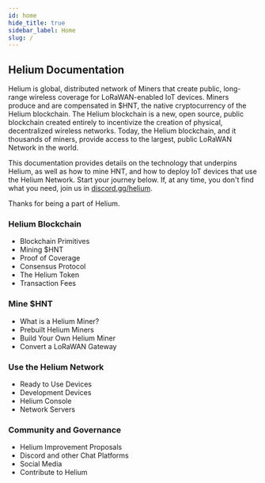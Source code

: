 ```yaml
---
id: home
hide_title: true
sidebar_label: Home
slug: /
---
```



## Helium Documentation

Helium is global, distributed network of Miners that create public, long-range wireless coverage for LoRaWAN-enabled IoT devices. Miners produce and are compensated in $HNT, the native cryptocurrency of the Helium blockchain. The Helium blockchain is a new, open source, public blockchain created entirely to incentivize the creation of physical, decentralized wireless networks.  Today, the Helium blockchain, and it thousands of miners, provide access to the largest, public LoRaWAN Network in the world.

This documentation provides details on the technology that underpins Helium, as well as how to mine HNT, and how to deploy IoT devices that use the Helium Network. Start your journey below. If, at any time, you don't find what you need, join us in [discord.gg/helium](https://discorg.gg/helium). 

Thanks for being a part of Helium.

###  Helium Blockchain

* Blockchain Primitives
* Mining $HNT
* Proof of Coverage
* Consensus Protocol
* The Helium Token
* Transaction Fees

### Mine $HNT

* What is a Helium Miner?
* Prebuilt Helium Miners
* Build Your Own Helium Miner
* Convert a LoRaWAN Gateway
 
### Use the Helium Network 

* Ready to Use Devices
* Development Devices 
* Helium Console
* Network Servers 

### Community and Governance

* Helium Improvement Proposals
* Discord and other Chat Platforms
* Social Media
* Contribute to Helium 

